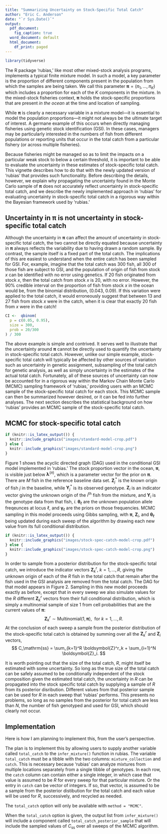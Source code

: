 ```yaml
---
title: "Summarizing Uncertainty on Stock-Specific Total Catch"
author: "Eric C. Anderson"
date: "`r Sys.Date()`"
output:
  pdf_document:
    fig_caption: true
  word_document: default
  html_document:
    df_print: paged
---
```



```r
library(tidyverse)
```

\newcommand{\bpi}{\boldsymbol{\pi}}
\newcommand{\btheta}{\boldsymbol{\theta}}
\newcommand{\balpha}{\boldsymbol{\alpha}}
\newcommand{\bomega}{\boldsymbol{\omega}}
\newcommand{\blambda}{\boldsymbol{\lambda}}
\newcommand{\bgamma}{\boldsymbol{\gamma}}
\newcommand{\brho}{\boldsymbol{\rho}}
\newcommand{\bphi}{\boldsymbol{\phi}}
\newcommand{\bpsi}{\boldsymbol{\psi}}
\newcommand{\bmu}{\boldsymbol{\mu}}
\newcommand{\bF}{\boldsymbol{F}}
\newcommand{\bW}{\boldsymbol{W}}
\newcommand{\bZ}{\boldsymbol{Z}}
\newcommand{\bY}{\boldsymbol{Y}}
\newcommand{\bV}{\boldsymbol{V}}
\newcommand{\bQ}{\boldsymbol{Q}}
\newcommand{\bR}{\boldsymbol{R}}

\newcommand{\thh}{^\mathrm{th}}



The R package 'rubias,' like most other mixed-stock analysis programs, implements
a typical finite mixture model.  In such a model, a key parameter is the proportion
of different components present in the population from which the samples are being
taken.  We call this parameter $\bpi = (\pi_1,\ldots,\pi_K)$ which includes a proportion
for each of the $K$ components in the mixture.  In the mixed-stock fisheries context,
$\bpi$ holds the stock-specific proportions that are present _in the ocean_ at the
time and location of sampling.  

While $\bpi$ is clearly a necessary variable in a mixture model---it is essential
to model the population proportions---it might not always be the ultimate target
of interest.  A germane example of this occurs when directly managing fisheries using
genetic stock identification (GSI).  In these cases, managers may be particularly
interested in the numbers of fish from different populations or reporting units
that occur in the total catch from a particular fishery (or across multiple fisheries).

Because fisheries might be managed so as to limit the impacts on a particular weak stock
to below a certain threshold, it is important to be able to evaluate the
uncertainty in these estimates of stock-specific total catch.  This
vignette describes how to do that with the newly updated version of 'rubias' that
provides such functionality.  Before describing the details, however, we explain
why propagating the uncertainty found in the Monte
Carlo sample of $\bpi$ does not accurately reflect uncertainty in stock-specific
total catch, and we describe the newly implemented approach in 'rubias' for evaluating
uncertainty in stock-specific total catch in a rigorous way within the
Bayesian framework used by 'rubias.'

## Uncertainty in $\bpi$ is not uncertainty in stock-specific total catch

Although the uncertainty in $\bpi$ can affect the amount of uncertainty
in stock-specific total catch, the two cannot be directly equated because uncertainty
in $\bpi$ always reflects the variability due to having drawn a random sample. By
contrast, the sample itself is a fixed part of the total catch. The implications of
this are easiest to understand when the entire catch has been sampled for GSI.  For,
example, imagine that the total catch was 300 fish, all 300 of those fish are subject
to GSI, and the population of origin of fish from stock $x$ can be identified
with no error using genetics.  If 20 fish originated from stock
$x$, then the total catch from stock $x$ is 20, with no error.  However, the 90%
credible interval on the proportion of fish from stock $x$ in the ocean would
be, from the binomial distribution, (0.043, 0.09).
If this variation were applied to the total catch, it would erroneously suggest
that between 13 and 27 fish from stock $x$ were in the catch, when it is clear that
exactly 20 fish from $x$ were in the catch!

```r
CI <-  qbinom(
  p = c(0.05, 0.95),
  size = 300,
  prob = 20/300
) / 300
```

The above example is simple and contrived.  It serves well to illustrate that
the uncertainty around $\bpi$ cannot be directly used to quantify the uncertainty
in stock-specific total catch.  However, unlike our simple example, stock-specific
total catch will typically be affected by other sources of variation such as
uncertainty in genetic assignment, subsampling of the total catch for genetic
analysis, as well as simply uncertainty in the estimates of the actual total catch.
Fortunately, all of these sources of uncertainty can now be accounted for in a rigorous
way within the Markov Chain Monte Carlo (MCMC) sampling framework of 'rubias,' providing users with an MCMC
sample of the stock-specific total catch for each stock.  This MCMC sample can then
be summarized however desired, or it can be fed into further analyses. The next
section describes the statistical background on how 'rubias' provides an MCMC
sample of the stock-specific total catch.  


## MCMC for stock-specific total catch

```r
if (knitr::is_latex_output()) {
  knitr::include_graphics("images/standard-model-crop.pdf")
} else {
  knitr::include_graphics("images/standard-model-crop.png")
}
```

Figure 1 shows the acyclic directed graph (DAG) used in the conditional
GSI model implemented in 'rubias.'
The stock proportion vector in the ocean, $\bpi$, is visible just below $\blambda^{(\pi)}$, which
is a parameter vector for the prior on $\bpi$.  There are $M$ fish in the reference
baseline data set.
$\bZ^*_j$ is the known origin of fish $j$ in the baseline, while $\bY^*_j$ is its
observed genotype. $\bZ_i$ is an indicator vector giving the unknown origin of the
$i\thh$ fish from the mixture, and $\bY_i$ is the genotype data from that fish, $i$.
$\btheta_\ell$ are the unknown population allele freqeunces at locus $\ell$, and
$\bgamma_\ell$ are the priors on those frequencies.  MCMC
sampling in this model proceeds using Gibbs sampling, with $\bpi$, $\bZ_i$, and
$\btheta_\ell$ being updated during each sweep of the algorithm by drawing each
new value from its full conditional distribution.

```r
if (knitr::is_latex_output()) {
  knitr::include_graphics("images/stock-spec-catch-model-crop.pdf")
} else {
  knitr::include_graphics("images/stock-spec-catch-model-crop.png")
}
```



In order to sample from a posterior distribution for the stock-specific total
catch, we introduce the indicator vectors $\bZ^r_k$, $k=1,\ldots,R$, giving
the unknown origin of each of the $R$ fish in the total catch that remain
after the fish used in the GSI analysis are removed from the total catch. The DAG for that model
appears in Figure 2. Sampling in this new model proceeds exactly as before, except
that in every sweep we also simulate values for the $R$ different $\bZ^r_k$ vectors from their
full conditional distribution, which is simply a multinomial sample of size 1 from
cell probabilities that are the current values of $\bpi$:
$$
\bZ^r_k \sim \mathrm{Multinomial}(1, \bpi),~~\mathrm{for}~k=1,\ldots,R.
$$
At the conclusion of each sweep a sample from the posterior distribution of the
stock-specific total catch is obtained by summing over all the $\bZ^r_k$ and
$\bZ_i$ vectors,
$$
C_\mathrm{ss} = \sum_{k=1}^R \bZ^r_k + \sum_{i=1}^N \bZ_i.
$$

It is worth pointing out that the size of the total catch, $R$, might itself be
estimated with some uncertainty.  So long as the true size of the total catch can be
safely assumed to be conditionally independent of the stock composition given the
estimated total catch, the uncertainty in $R$
can be propagated into the stock specific total catch by supplying a sample of $R$
from its posterior disribution.  Different values from that posterior sample can be
used for $R$ in each sweep that 'rubias' performs.  This presents no problems, so long
as no samples from the posterior for total catch are less than $N$, the number of fish
genotyped and used for GSI, which should clearly not occur.  

## Implementation

Here is how I am planning to implement this, from the user's perspective.

The plan is to implement this by allowing users to supply another variable called
`total_catch` to the `infer_mixture()` function in rubias.  The variable `total_catch`
must be a tibble with the two columns: `mixture_collection` and `catch`.  This is necessary
because 'rubias' can analyze mixtures from multiple locations separately from a
single tibble of genotypes.  In each row, the `catch` column can contain either a
single integer, in which case that value is assumed to be $R$ for every sweep for that
particular mixture.  Or the entry in `catch` can be vector of integers.  If so, that
vector, is assumed to be a sample from the posterior distibution for the
total catch and each value will be used for $R$, successively, and recycled as
needed.

The `total_catch` option will only be available with `method = "MCMC"`.  

When the `total_catch` option is given, the output list from `infer_mixture()` will
include a component called `total_catch_posterior_sample` that will include the
sampled values of $C_\mathrm{ss}$ over all sweeps of the MCMC algorithm.  
